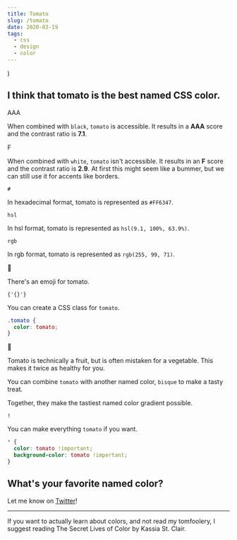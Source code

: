 ```yaml
---
title: Tomato
slug: /tomato
date: 2020-03-19
tags:
  - css
  - design
  - color
---
```


  <div
    style={{
      display: 'flex',
      alignItems: 'center',
      marginTop: 20
    }}
    {...props}
  />
)

<Flex>

<div style={{ height: 200, width: 200, minWidth: 200, maxWidth: 200, backgroundColor: 'tomato', marginRight: 20 }} />

## I think that tomato is the best named CSS color.

</Flex>

<Flex>

<div style={{ height: 200, width: 200, minWidth: 200, flexGrow: 1, backgroundColor: 'black', color: 'tomato', fontWeight: 'bold', display: 'flex', alignItems: 'center', justifyContent: 'space-around', lineHeight: 1, fontSize: 80, marginRight: 20 }}>AAA</div>

When combined with `black`, `tomato` is accessible. It results in a
**AAA** score and the contrast ratio is **7.1**.

</Flex>

<Flex>

<div style={{ height: 200, width: 200, minWidth: 200, flexGrow: 1, color: 'tomato', border: '2px solid tomato', fontWeight: 'bold', display: 'flex', alignItems: 'center', justifyContent: 'space-around', lineHeight: 1, fontSize: 80, marginRight: 20 }}>F</div>

When combined with `white`, `tomato` isn't accessible. It results in an
**F** score and the contrast ratio is **2.9**. At first this might seem
like a bummer, but we can still use it for accents like borders.

</Flex>

<Flex>

<div style={{ height: 200, width: 200, minWidth: 200, flexGrow: 1, border: '16px solid tomato', backgroundColor: 'black', color: 'tomato', fontWeight: 'bold', display: 'flex', alignItems: 'center', justifyContent: 'space-around', lineHeight: 1, fontSize: 80, marginRight: 20 }}><code>#</code></div>

In hexadecimal format, tomato is represented as `#FF6347`.

</Flex>

<Flex>

<div style={{ height: 200, width: 200, minWidth: 200, flexGrow: 1, backgroundColor: 'tomato', color: 'black', fontWeight: 'bold', display: 'flex', alignItems: 'center', justifyContent: 'space-around', lineHeight: 1, fontSize: 80, marginRight: 20 }}><code>hsl</code></div>

In hsl format, tomato is represented as `hsl(9.1, 100%, 63.9%)`.

</Flex>

<Flex>

<div style={{ height: 200, width: 200, minWidth: 200, flexGrow: 1, border: '8px solid tomato', color: 'black', fontWeight: 'bold', display: 'flex', alignItems: 'center', justifyContent: 'space-around', lineHeight: 1, fontSize: 80, marginRight: 20 }}><code>rgb</code></div>

In rgb format, tomato is represented as `rgb(255, 99, 71)`.

</Flex>

<Flex>

<div style={{ height: 200, width: 200, minWidth: 200, maxWidth: 200, flexGrow: 1, color: 'tomato', fontWeight: 'bold', display: 'flex', alignItems: 'center', justifyContent: 'space-around', lineHeight: 1, fontSize: 80, marginRight: 20 }}><span aria-label="tomato">🍅</span></div>

There's an emoji for tomato.

</Flex>

<Flex>

<div style={{ height: 200, width: 200, minWidth: 200, maxWidth: 200, border: '32px solid black', flexGrow: 1, color: 'tomato', fontWeight: 'bold', display: 'flex', alignItems: 'center', justifyContent: 'space-around', lineHeight: 1, fontSize: 80, marginRight: 20 }}><code>{'{}'}</code></div>

<div>

You can create a CSS class for `tomato`.

```css
.tomato {
  color: tomato;
}
```

</div>

</Flex>

<Flex>

<div style={{ height: 200, width: 200, minWidth: 200, maxWidth: 200, flexGrow: 1, color: 'tomato', fontWeight: 'bold', display: 'flex', alignItems: 'center', justifyContent: 'space-around', lineHeight: 1, fontSize: 80, marginRight: 20 }}><span aria-label="tomato">🥬</span></div>

Tomato is technically a fruit, but is often mistaken for a vegetable.
This makes it twice as healthy for you.

</Flex>

<Flex>

<div style={{ height: 200, width: 200, minWidth: 200, maxWidth: 200, background: 'linear-gradient(142deg, tomato 42%, bisque 99%)', marginRight: 20 }}></div>

<div>

You can combine `tomato` with another named color, `bisque`
to make a tasty treat.

Together, they make the tastiest named color gradient possible.

</div>

</Flex>

<Flex>

<div style={{ height: 200, width: 200, minWidth: 200, maxWidth: 200, flexGrow: 1, color: 'white', backgroundColor: 'tomato', fontWeight: 'bold', display: 'flex', alignItems: 'center', justifyContent: 'space-around', lineHeight: 1, fontSize: 80, marginRight: 20 }}><code>!</code></div>

<div>

You can make everything `tomato` if you want.

```css
* {
  color: tomato !important;
  background-color: tomato !important;
}
```

</div>

</Flex>

<div style={{ backgroundColor: 'tomato', height: '100vh', width: '120vw', marginLeft: '-10vw', marginBottom: 80, marginTop: 80 }} />

## What's your favorite named color?

Let me know on [Twitter](https://twitter.com/4lpine/status/1240691063410450434)!

---

If you want to actually learn about colors, and not read my tomfoolery, I suggest reading
The Secret Lives of Color by Kassia St. Clair.
